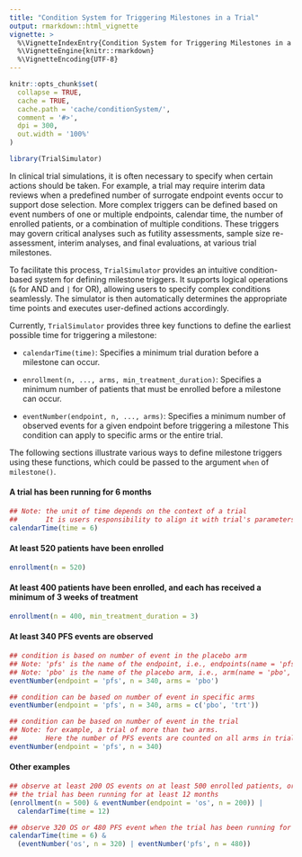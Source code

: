 ```yaml
---
title: "Condition System for Triggering Milestones in a Trial"
output: rmarkdown::html_vignette
vignette: >
  %\VignetteIndexEntry{Condition System for Triggering Milestones in a Trial}
  %\VignetteEngine{knitr::rmarkdown}
  %\VignetteEncoding{UTF-8}
---
```


```r
knitr::opts_chunk$set(
  collapse = TRUE,
  cache = TRUE,
  cache.path = 'cache/conditionSystem/',
  comment = '#>',
  dpi = 300,
  out.width = '100%'
)
```

```r
library(TrialSimulator)
```

In clinical trial simulations, it is often necessary to specify when certain actions should be taken. For example, a trial may require interim data reviews when a predefined number of surrogate endpoint events occur to support dose selection. More complex triggers can be defined based on event numbers of one or multiple endpoints, calendar time, the number of enrolled patients, or a combination of multiple conditions. These triggers may govern critical analyses such as futility assessments, sample size re-assessment, interim analyses, and final evaluations, at various trial milestones. 

To facilitate this process, `TrialSimulator` provides an intuitive condition-based system for defining milestone triggers. It supports logical operations (`&` for AND and `|` for OR), allowing users to specify complex conditions seamlessly. The simulator is then automatically determines the appropriate time points and executes user-defined actions accordingly.

Currently, `TrialSimulator` provides three key functions to define the earliest possible time for triggering a milestone:

- `calendarTime(time)`: Specifies a minimum trial duration before a milestone can occur.

- `enrollment(n, ..., arms, min_treatment_duration)`: Specifies a minimum number of patients that must be enrolled before a milestone can occur.

- `eventNumber(endpoint, n, ..., arms)`: Specifies a minimum number of observed events for a given endpoint before triggering a milestone This condition can apply to specific arms or the entire trial.

The following sections illustrate various ways to define milestone triggers using these functions, which could be passed to the argument `when` of `milestone()`. 

#### A trial has been running for 6 months
```r
## Note: the unit of time depends on the context of a trial
##       It is users responsibility to align it with trial's parameters
calendarTime(time = 6)
```

#### At least 520 patients have been enrolled
```r
enrollment(n = 520)
```

#### At least 400 patients have been enrolled, and each has received a minimum of 3 weeks of treatment

```r
enrollment(n = 400, min_treatment_duration = 3)
```

#### At least 340 PFS events are observed
```r
## condition is based on number of event in the placebo arm
## Note: 'pfs' is the name of the endpoint, i.e., endpoints(name = 'pfs', ...)
## Note: 'pbo' is the name of the placebo arm, i.e., arm(name = 'pbo', ...)
eventNumber(endpoint = 'pfs', n = 340, arms = 'pbo')

## condition can be based on number of event in specific arms
eventNumber(endpoint = 'pfs', n = 340, arms = c('pbo', 'trt'))

## condition can be based on number of event in the trial
## Note: for example, a trial of more than two arms. 
##       Here the number of PFS events are counted on all arms in trial
eventNumber(endpoint = 'pfs', n = 340)
```

#### Other examples
```r
## observe at least 200 OS events on at least 500 enrolled patients, or
## the trial has been running for at least 12 months
(enrollment(n = 500) & eventNumber(endpoint = 'os', n = 200)) | 
  calendarTime(time = 12)

## observe 320 OS or 480 PFS event when the trial has been running for 6 months
calendarTime(time = 6) & 
  (eventNumber('os', n = 320) | eventNumber('pfs', n = 480))
```





